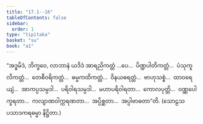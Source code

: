 ```yaml
---
title: "17.1--16"
tableOfContents: false
sidebar:
  order: 1
type: "tipitaka"
basket: "su"
book: "a1"
---
```



<DynamicBreadcrumb />

<Division number="366--381" book="a1">

<Paragraph number="438" book="a1">
“အဒ္ဓမိဒံ, ဘိက္ခဝေ, လာဘာနံ ယဒိဒံ အာရညိကတ္တံ …ပေ…  ပိဏ္ဍပါတိကတ္တံ…  ပံသုကူလိကတ္တံ…  တေစီဝရိကတ္တံ…  ဓမ္မကထိကတ္တံ…  ဝိနယဓရတ္တံ…  ဗာဟုသစ္စံ…  ထာဝရေယျံ…  အာကပ္ပသမ္ပဒါ…  ပရိဝါရသမ္ပဒါ…  မဟာပရိဝါရတာ…  ကောလပုတ္တိ…  ဝဏ္ဏပေါက္ခရတာ…  ကလျာဏဝါက္ကရဏတာ…  အပ္ပိစ္ဆတာ…  အပ္ပါဗာဓတာ”တိ.

</Paragraph>
</Division>

<Paragraph number="439" type="center" book="a1">
(သောဠသ ပသာဒကရဓမ္မာ နိဋ္ဌိတာ.)
</Paragraph>